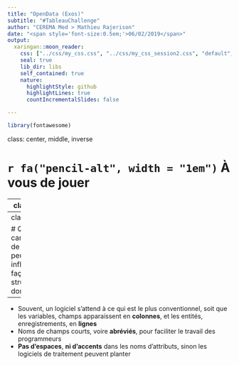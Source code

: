 ```yaml
---
title: "OpenData (Exos)"
subtitle: "#TableauChallenge"
author: "CEREMA Med > Mathieu Rajerison"
date: "<span style='font-size:0.5em;'>06/02/2019</span>"
output:
  xaringan::moon_reader:
    css: ["../css/my_css.css", "../css/my_css_session2.css", "default", "default-fonts"]
    seal: true
    lib_dir: libs
    self_contained: true
    nature:
      highlightStyle: github
      highlightLines: true
      countIncrementalSlides: false

---
```

```r
library(fontawesome)
```

class: center, middle, inverse

# `r fa("pencil-alt", width = "1em")` À vous de jouer

---
class: middle

# Créer un tableau depuis les instructions suivantes :

- Aix-en-Provence compte 141438 habitants. Son code INSEE est 13090 et elle appartient aux Bouches-du-Rhône.
- Marseille appartient au même département. Elle compte 850726 habitants. Son code INSEE est 13055
- Nice (06088) est une commune des Alpes-Maritimes. Elle compte 343304 habitants.

---
class: middle

# Quelle caractéristique de l'OpenData peut influencer la façon de structurer la donnée ?

--

- Souvent, un logiciel s'attend à ce qui est le plus conventionnel, soit que les variables, champs apparaissent en **colonnes**, et les entités, enregistrements, en **lignes**
- Noms de champs courts, voire **abréviés**, pour faciliter le travail des programmeurs
- **Pas d'espaces**, **ni d'accents** dans les noms d'attributs, sinon les logiciels de traitement peuvent planter
